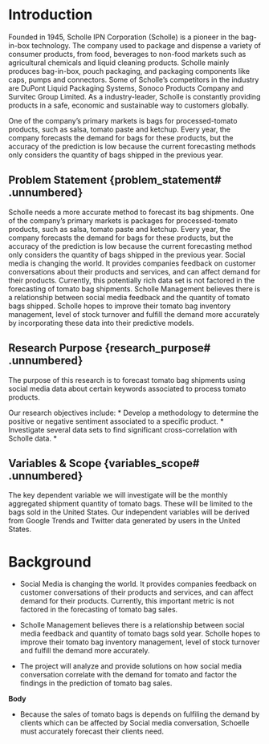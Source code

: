 # Introduction {#introduction .unnumbered}

Founded in 1945, Scholle IPN Corporation (Scholle) is a pioneer in the bag-in-box technology. The company used to package and dispense a variety of consumer products, from food, beverages to non-food markets such as agricultural chemicals and liquid cleaning products. Scholle mainly produces bag-in-box, pouch packaging, and packaging components like caps, pumps and connectors. Some of Scholle’s competitors in the industry are DuPont Liquid Packaging Systems, Sonoco Products Company and Survitec Group Limited. As a industry-leader, Scholle is constantly providing products in a safe, economic and sustainable way to customers globally.

One of the company’s primary markets is bags for processed-tomato products, such as salsa, tomato paste and ketchup. Every year, the company forecasts the demand for bags for these products, but the accuracy of the prediction is low because the current forecasting methods only considers the quantity of bags shipped in the previous year.

## Problem Statement {problem_statement# .unnumbered}

Scholle needs a more accurate method to forecast its bag shipments. One of the company’s primary markets is packages for processed-tomato products, such as salsa, tomato paste and ketchup. Every year, the company forecasts the demand for bags for these products, but the accuracy of the prediction is low because the current forecasting method only considers the quantity of bags shipped in the previous year. Social media is changing the world. It provides companies feedback on customer conversations about their products and services, and can affect demand for their products. Currently, this potentially rich data set is not factored in the forecasting of tomato bag shipments. Scholle Management believes there is a relationship between social media feedback and the quantity of tomato bags shipped. Scholle hopes to improve their tomato bag inventory management, level of stock turnover and fulfill the demand more accurately by incorporating these data into their predictive models.

## Research Purpose {research_purpose# .unnumbered}

The purpose of this research is to forecast tomato bag shipments using social media data about certain keywords associated to process tomato products.

Our research objectives include:
* Develop a methodology to determine the positive or negative sentiment associated to a specific product.
* Investigate several data sets to find significant cross-correlation with Scholle data.
* 

## Variables & Scope {variables_scope# .unnumbered}

The key dependent variable we will investigate will be the monthly aggregated shipment quantity of tomato bags. These will be limited to the bags sold in the United States. Our independent variables will be derived from Google Trends and Twitter data generated by users in the United States. 

# Background {#background .unnumbered}

* Social Media is changing the world. It provides companies feedback on customer conversations of their products and services, and can affect demand for their products. Currently, this important metric is not factored in the forecasting of tomato bag sales.

* Scholle Management believes there is a relationship between social media feedback and quantity of tomato bags sold year. Scholle hopes to improve their tomato bag inventory management, level of stock turnover and fulfill the demand more accurately. 

* The project will analyze and provide solutions on how social media conversation correlate with the demand for tomato and factor the findings in the prediction of tomato bag sales.

**Body** 

* Because the sales of tomato bags is depends on  fulfiling the demand by clients which can be affected by Social media conversation, Schoelle must accurately forecast their clients need.   
